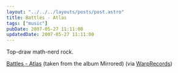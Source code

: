 ```yaml
---
layout: "../../../layouts/posts/post.astro"
title: Battles - Atlas
tags: ["music"]
pubDate: 2007-05-27 11:11:00
updatedDate: 2007-05-27 11:11:00
---
```



<YouTube id="https://www.youtube.com/watch?v=IpGp-22t0lU" />

Top-draw math-nerd rock.

[Battles - Atlas](https://www.youtube.com/watch?v=IpGp-22t0lU) (taken from the album Mirrored) (via [WarpRecords](http://youtube.com/user/WarpRecords))

